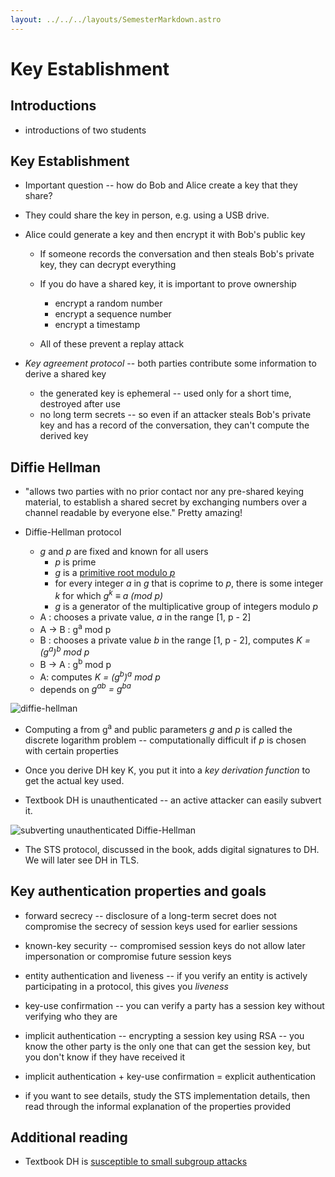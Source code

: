 ```yaml
---
layout: ../../../layouts/SemesterMarkdown.astro
---
```




# Key Establishment

## Introductions

- introductions of two students

## Key Establishment

- Important question -- how do Bob and Alice create a key that they share?

- They could share the key in person, e.g. using a USB drive.
- Alice could generate a key and then encrypt it with Bob's public key

  - If someone records the conversation and then steals Bob's private key, they
    can decrypt everything

  - If you do have a shared key, it is important to prove ownership
    - encrypt a random number
    - encrypt a sequence number
    - encrypt a timestamp
  - All of these prevent a replay attack

- _Key agreement protocol_ -- both parties contribute some information to derive
  a shared key
  - the generated key is ephemeral -- used only for a short time, destroyed
    after use
  - no long term secrets -- so even if an attacker steals Bob's private key and
    has a record of the conversation, they can't compute the derived key

## Diffie Hellman

- "allows two parties with no prior contact nor any pre-shared keying material,
  to establish a shared secret by exchanging numbers over a channel readable by
  everyone else." Pretty amazing!

- Diffie-Hellman protocol
  - _g_ and _p_ are fixed and known for all users
    - _p_ is prime
    - _g_ is a
      [primitive root modulo _p_](https://en.wikipedia.org/wiki/Primitive_root_modulo_n)
    - for every integer _a_ in _g_ that is coprime to _p_, there is some integer
      _k_ for which _g<sup>k</sup> ≡ a (mod p)_
    - _g_ is a generator of the multiplicative group of integers modulo _p_
  - A : chooses a private value, _a_ in the range [1, p - 2]
  - A → B : g<sup>a</sup> mod p
  - B : chooses a private value _b_ in the range [1, p - 2], computes _K =
    (g<sup>a</sup>)<sup>b</sup> mod p_
  - B → A : g<sup>b</sup> mod p
  - A: computes _K = (g<sup>b</sup>)<sup>a</sup> mod p_
  - depends on _g<sup>ab</sup> = g<sup>ba</sup>_

<Image alt="diffie-hellman" src={diffie_hellman_wikipedia} />

- Computing a from g<sup>a</sup> and public parameters _g_ and _p_ is called the
  discrete logarithm problem -- computationally difficult if _p_ is chosen with
  certain properties

- Once you derive DH key K, you put it into a _key derivation function_ to get
  the actual key used.

- Textbook DH is unauthenticated -- an active attacker can easily subvert it.

<Image alt="subverting unauthenticated Diffie-Hellman" src={figure_4_4} />

- The STS protocol, discussed in the book, adds digital signatures to DH. We
  will later see DH in TLS.

## Key authentication properties and goals

- forward secrecy -- disclosure of a long-term secret does not compromise the
  secrecy of session keys used for earlier sessions

- known-key security -- compromised session keys do not allow later
  impersonation or compromise future session keys

- entity authentication and liveness -- if you verify an entity is actively
  participating in a protocol, this gives you _liveness_

- key-use confirmation -- you can verify a party has a session key without
  verifying who they are

- implicit authentication -- encrypting a session key using RSA -- you know the
  other party is the only one that can get the session key, but you don't know
  if they have received it

- implicit authentication + key-use confirmation = explicit authentication

- if you want to see details, study the STS implementation details, then read
  through the informal explanation of the properties provided

## Additional reading

- Textbook DH is
  [susceptible to small subgroup attacks](https://github.com/ashutosh1206/Crypton/blob/master/Diffie-Hellman-Key-Exchange/Attack-Small-Subgroup-Confinement/README.md)
